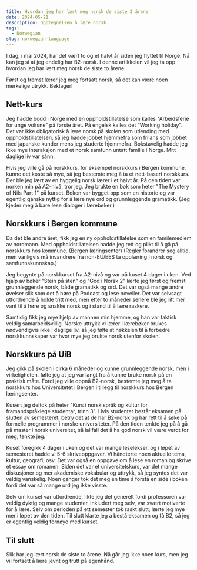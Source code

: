 ```yaml
---
title: Hvordan jeg har lært meg norsk de siste 2 årene
date: 2024-05-21
description: Opptegnelsen å lære norsk
tags:
  - Norwegian
slug: norwegian-language
---
```


I dag, i mai 2024, har det vært to og et halvt år siden jeg flyttet til Norge. Nå kan jeg si at jeg endelig har B2-norsk.
I denne artikkelen vil jeg ta opp hvordan jeg har lært meg norsk de siste to årene.

Først og fremst lærer jeg meg fortsatt norsk, så det kan være noen merkelige utrykk. Beklager!


## Nett-kurs
Jeg hadde bodd i Norge med en oppholdstillatelse som kalles "Arbeidsferie for unge voksne" på første året. På engelsk kalles det "Working holiday". Det var ikke obligatorisk å lære norsk på skolen som utlending med oppholdstillatelsen, så jeg hadde jobbet hjemmefra som frilans som jobbet med japanske kunder mens jeg studerte hjemmefra. Bokstavelig hadde jeg ikke mye interaksjon med et norsk samfunn untatt familie i Norge. Mitt daglige liv var sånn.

Hvis jeg ville gå på norskkurs, for eksempel norskkurs i Bergen kommune, kunne det koste så mye, så jeg bestemte meg å ta et nett-basert norskkurs. Der ble jeg lært av en hyggelig norsk lærer i et halvt år. På den tiden var norken min på A2-nivå, tror jeg. Jeg brukte en bok som heter "The Mystery of Nils Part 1" på kurset. Boken var bygget opp som en historie og var egentlig ganske nyttig for å lære nye ord og grunnleggende gramatikk. (Jeg kjeder meg å bare lese dialoger i lærebøker.)

## Norskkurs i Bergen kommune
Da det ble andre året, fikk jeg en ny oppholdstillatelse som en familemedlem av nordmann. Med oppholdstillatelsen hadde jeg rett og plikt til å gå på norskkurs hos kommune. (Bergen læringsenter) 
(Regler forandrer seg alltid, men vanligvis må invandrere fra non-EU/EES ta opplæring i norsk og samfunnskunnskap.) 

Jeg begynte på norskkurset fra A2-nivå og var på kuset 4 dager i uken. Ved hjalp av bøker "Stein på sten" og "God i Norsk 2" lærte jeg først og fremst grunnleggende norsk, både gramatikk og ord. Det var også mange andre øvelser slik som det å høre på Podcast og lese noveller. Det var selvsagt utfordrende å holde tritt med, men etter to måneder senere ble jeg litt mer vant til å høre og snakke norsk og i stand til å lære raskere.

Samtidig fikk jeg mye hjelp av mannen min hjemme, og han var faktisk veldig samarbeidsvillig. Norske uttrykk vi lærer i lærebøker brukes nødvendigvis ikke i daglige liv, så jeg følte at nøkkelen til å forbedre norskkunnskaper var hvor mye jeg brukte norsk utenfor skolen. 

## Norskkurs på UiB
Jeg gikk på skolen i cirka 6 måneder og kunne grunnleggende norsk, men i virkeligheten, følte jeg at jeg var langt fra å kunne bruke norsk på en praktisk måte. Fordi jeg ville oppnå B2-norsk, bestemte jeg meg å ta norskkurs hos Universitetet i Bergen i tillegg til norskkurs hos Bergen læringsenter. 

Kusert jeg deltok på heter "Kurs i norsk språk og kultur for framandspråklege studentar, trinn 3". Hvis studenter består eksamen på slutten av semesteret, betry det at de har B2-norsk og har rett til å søke på formelle programmer i norske universiteter. På den tiden tenkte jeg på å gå på master i norsk universitet, så iallfall det å ha god norsk vil være verdt for meg, tenkte jeg. 

Kuset foregikk 4 dager i uken og det var mange leselekser, og i løpet av semesteret hadde vi 5-6 skriveoppgaver. Vi håndterte noen aktuelle tema, kultur, geografi, osv. Det var også en oppgave om å lese en roman og skrive et essay om romanen. Siden det var et universitetskurs, var det mange diskusjoner og mer akademiske vokabular og uttrykk, så jeg syntes det var veldig vanskelig. Noen ganger tok det meg en time å forstå en side i boken fordi det var så mange ord jeg ikke visste. 

Selv om kurset var utfordrende, likte jeg det generelt fordi professoren var veldig dyktig og mange studenter, inkludert meg selv, var svært motiverte for å lære. Selv om perioden på ett semester tok raskt slutt, lærte jeg mye mer i løpet av den tiden. Til slutt klarte jeg a bestå eksamen og få B2, så jeg er egentlig veldig fornøyd med kurset. 

## Til slutt
Slik har jeg lært norsk de siste to årene. Nå går jeg ikke noen kurs, men jeg vil fortsett å lære jevnt og trutt på egenhånd. 
